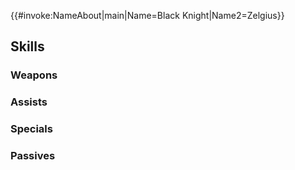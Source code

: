 {{#invoke:NameAbout|main|Name=Black Knight|Name2=Zelgius}}{{HeroPage Tabs}}
{{Hero Infobox
|Name=Black Knight
|Title=Sinister General
|Origin=Fire Emblem: Path of Radiance
|Gender=Male
|GrowthModifier=None
|WeaponType=Red Sword
|MoveType=Armored
|actorEN=Robert Clotworthy
|actorJP=間島淳司
|artist=Daisuke Izuka
|resplendentArtist=西木あれく
|releaseDate=September 23, 2017
|additionDate=September 15, 2017
|TagID=漆黒の騎士
|InternalID=172
|Properties=tempest,limited,resplendent,muspell
|cv1=8
|cv2=4900100
|description=One of Daein's Four Riders. An enigmatic knight encased in pitch-black armor. Appears in Fire Emblem: Path of Radiance.
|resplendentStartTime=2024-04-25T07:00:00Z
|resplendentEndTime=2024-05-10T06:59:59Z
}}
{{Stats Page
|Lv1HP=22|Lv1ATK=10|Lv1SPD=8|Lv1DEF=9|Lv1RES=5
|GRHP=60|GRATK=55|GRSPD=60|GRDEF=60|GRRES=30
}}
==Skills==
===Weapons===
{{Weapons Table
|weapon1=Iron Sword
|weapon1Default=1
|weapon1Unlock=1
|weapon2=Steel Sword
|weapon2Default=3
|weapon2Unlock=3
|weapon3=Silver Sword
|weapon3Default=4
|weapon3Unlock=3
|weapon4=Alondite
|weapon4Default=5
|weapon4Unlock=5
}}
===Assists===
{{Assists Table}}
===Specials===
{{Specials Table
|special1=New Moon
|special1Default=4
|special1Unlock=3
|special2=Luna
|special2Default=
|special2Unlock=4
|special3=Black Luna
|special3Default=
|special3Unlock=5
}}
===Passives===
{{Passives Table
|passiveA1=Steady Stance 1
|passiveA2=Steady Stance 2
|passiveA3=Steady Stance 3
|passiveA1Unlock=3
|passiveA2Unlock=4
|passiveA3Unlock=5
|passiveB1=Wings of Mercy 1
|passiveB2=Wings of Mercy 2
|passiveB3=Wings of Mercy 3
|passiveB1Unlock=1
|passiveB2Unlock=2
|passiveB3Unlock=4
}}
{{Heroes Navbox}}